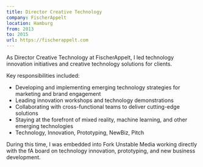 ```yaml
---
title: Director Creative Technology
company: FischerAppelt
location: Hamburg
from: 2013
to: 2015 
url: https://fischerappelt.com
---
```


As Director Creative Technology at FischerAppelt, I led technology innovation initiatives and creative technology solutions for clients.

Key responsibilities included:
- Developing and implementing emerging technology strategies for marketing and brand engagement
- Leading innovation workshops and technology demonstrations
- Collaborating with cross-functional teams to deliver cutting-edge solutions
- Staying at the forefront of mixed reality, machine learning, and other emerging technologies
- Technology, Innovation, Prototyping, NewBiz, Pitch

During this time, I was embedded into Fork Unstable Media working directly with the fA board on technology innovation, prototyping, and new business development.